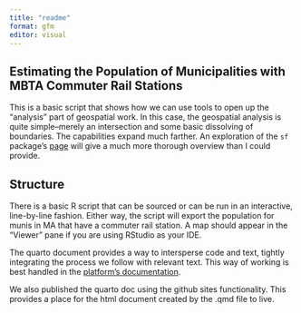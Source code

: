 ```yaml
---
title: "readme"
format: gfm
editor: visual
---
```


## Estimating the Population of Municipalities with MBTA Commuter Rail Stations

This is a basic script that shows how we can use tools to open up the "analysis" part of geospatial work. In this case, the geospatial analysis is quite simple--merely an intersection and some basic dissolving of boundaries. The capabilities expand much farther. An exploration of the `sf` package's [page](https://r-spatial.github.io/sf/) will give a much more thorough overview than I could provide.

## Structure

There is a basic R script that can be sourced or can be run in an interactive, line-by-line fashion. Either way, the script will export the population for munis in MA that have a commuter rail station. A map should appear in the "Viewer" pane if you are using RStudio as your IDE.

The quarto document provides a way to intersperse code and text, tightly integrating the process we follow with relevant text. This way of working is best handled in the [platform's documentation](https://quarto.org/).

We also published the quarto doc using the github sites functionality. This provides a place for the html document created by the .qmd file to live.
